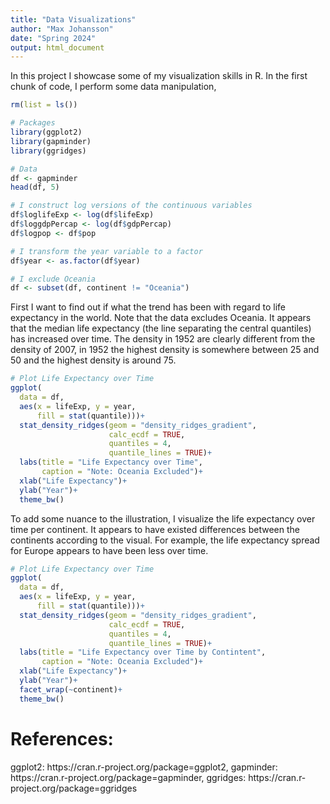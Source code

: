 ```yaml
---
title: "Data Visualizations"
author: "Max Johansson"
date: "Spring 2024"
output: html_document
---
```


In this project I showcase some of my visualization skills in R. In the first chunk of code, I perform some data manipulation, 
```r
rm(list = ls())

# Packages 
library(ggplot2)
library(gapminder)
library(ggridges)

# Data 
df <- gapminder
head(df, 5)

# I construct log versions of the continuous variables 
df$loglifeExp <- log(df$lifeExp)
df$loggdpPercap <- log(df$gdpPercap)
df$logpop <- df$pop

# I transform the year variable to a factor 
df$year <- as.factor(df$year)

# I exclude Oceania
df <- subset(df, continent != "Oceania")

```

First I want to find out if what the trend has been with regard to life expectancy in the world. Note that the data excludes Oceania. It appears that the median life expectancy (the line separating the central quantiles) has increased over time. The density in 1952 are clearly different from the density of 2007, in 1952 the highest density is somewhere between 25 and 50 and the highest density is around 75. 
```r
# Plot Life Expectancy over Time
ggplot(
  data = df, 
  aes(x = lifeExp, y = year, 
      fill = stat(quantile)))+
  stat_density_ridges(geom = "density_ridges_gradient", 
                      calc_ecdf = TRUE, 
                      quantiles = 4, 
                      quantile_lines = TRUE)+
  labs(title = "Life Expectancy over Time",
       caption = "Note: Oceania Excluded")+
  xlab("Life Expectancy")+
  ylab("Year")+
  theme_bw()

```

To add some nuance to the illustration, I visualize the life expectancy over time per continent. It appears to have existed differences between the continents according to the visual. For example, the life expectancy spread for Europe appears to have been less over time. 

```r
# Plot Life Expectancy over Time
ggplot(
  data = df, 
  aes(x = lifeExp, y = year, 
      fill = stat(quantile)))+
  stat_density_ridges(geom = "density_ridges_gradient", 
                      calc_ecdf = TRUE, 
                      quantiles = 4, 
                      quantile_lines = TRUE)+
  labs(title = "Life Expectancy over Time by Contintent",
       caption = "Note: Oceania Excluded")+
  xlab("Life Expectancy")+
  ylab("Year")+
  facet_wrap(~continent)+
  theme_bw()
```

# References: 
ggplot2: https://cran.r-project.org/package=ggplot2, gapminder: https://cran.r-project.org/package=gapminder, ggridges: https://cran.r-project.org/package=ggridges
